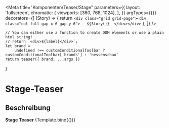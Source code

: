 

<Meta
    title="Komponenten/Teaser/Stage"
    parameters={{
        layout: 'fullscreen',
        chromatic: {
            viewports: [360, 768, 1024],
        },
    }}
    argTypes={{}}
    decorators={[
        (Story) => {
            return `<div class="grid grid-page"><div class="col-full gap-x-6 gap-y-6">  
                ${Story()} 
                </div></div>`
        },
    ]}
/>

    // You can either use a function to create DOM elements or use a plain html string!
    // return `<div>${label}</div>`;
    let brand =
        undefined !== customConditionalToolbar ? customConditionalToolbar['brands'] : 'hessenschau'
    return teaser({ brand, ...args })
}

# Stage-Teaser

## Beschreibung


<Preview withToolbar>
    <b>Stage Teaser</b>
    <Story name="Stage Teaser" args={stageTeaserData}>
        {Template.bind({})}
    </Story>
</Preview>
